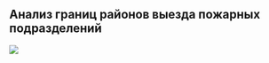 ## Анализ границ районов выезда пожарных подразделений


![](pictures/ride_area_bounds.jpg){#fig-ride_areas}